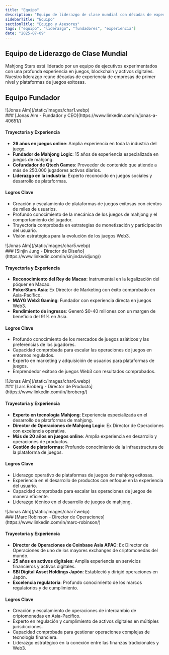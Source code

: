 ```yaml
---
title: "Equipo"
description: "Equipo de liderazgo de clase mundial con décadas de experiencia en juegos, blockchain y finanzas"
sidebarTitle: "Equipo"
sectionTitle: "Equipo y Asesores"
tags: ["equipo", "liderazgo", "fundadores", "experiencia"]
date: "2025-07-09"
---
```


## Equipo de Liderazgo de Clase Mundial

Mahjong Stars está liderado por un equipo de ejecutivos experimentados con una profunda experiencia en juegos, blockchain y activos digitales. Nuestro liderazgo reúne décadas de experiencia de empresas de primer nivel y plataformas de juegos exitosas.

## Equipo Fundador


<div className='flex gap-4 items-center'>
<div className='aspect-square size-11'>
![Jonas Alm](/static/images/char1.webp)
</div>
### [Jonas Alm - Fundador y CEO](https://www.linkedin.com/in/jonas-a-40651/)
</div>

#### Trayectoria y Experiencia
- **26 años en juegos online**: Amplia experiencia en toda la industria del juego.
- **Fundador de Mahjong Logic**: 15 años de experiencia especializada en juegos de mahjong.
- **Cofundador de Qtech Games**: Proveedor de contenido que atiende a más de 250.000 jugadores activos diarios.
- **Liderazgo en la industria**: Experto reconocido en juegos sociales y desarrollo de plataformas.

#### Logros Clave
- Creación y escalamiento de plataformas de juegos exitosas con cientos de miles de usuarios.
- Profundo conocimiento de la mecánica de los juegos de mahjong y el comportamiento del jugador.
- Trayectoria comprobada en estrategias de monetización y participación del usuario.
- Visión estratégica para la evolución de los juegos Web3.


<div className='flex gap-4 items-center'>
<div className='aspect-square size-11'>
![Jonas Alm](/static/images/char5.webp)
</div>
### [Sinjin Jung - Director de Diseño](https://www.linkedin.com/in/sinjindavidjung/)
</div>


#### Trayectoria y Experiencia
- **Reconocimiento del Rey de Macao**: Instrumental en la legalización del póquer en Macao.
- **PokerStars Asia**: Ex Director de Marketing con éxito comprobado en Asia-Pacífico.
- **MAYG Web3 Gaming**: Fundador con experiencia directa en juegos Web3.
- **Rendimiento de ingresos**: Generó $0-40 millones con un margen de beneficio del 91% en Asia.

#### Logros Clave
- Profundo conocimiento de los mercados de juegos asiáticos y las preferencias de los jugadores.
- Capacidad comprobada para escalar las operaciones de juegos en entornos regulados.
- Experto en marketing y adquisición de usuarios para plataformas de juegos.
- Emprendedor exitoso de juegos Web3 con resultados comprobados.

<div className='flex gap-4 items-center'>
<div className='aspect-square size-11'>
![Jonas Alm](/static/images/char6.webp)
</div>
### [Lars Broberg - Director de Producto](https://www.linkedin.com/in/lbroberg/)
</div>

#### Trayectoria y Experiencia
- **Experto en tecnología Mahjong**: Experiencia especializada en el desarrollo de plataformas de mahjong.
- **Director de Operaciones de Mahjong Logic**: Ex Director de Operaciones con excelencia operativa.
- **Más de 20 años en juegos online**: Amplia experiencia en desarrollo y operaciones de productos.
- **Gestión de plataformas**: Profundo conocimiento de la infraestructura de la plataforma de juegos.

#### Logros Clave
- Liderazgo operativo de plataformas de juegos de mahjong exitosas.
- Experiencia en el desarrollo de productos con enfoque en la experiencia del usuario.
- Capacidad comprobada para escalar las operaciones de juegos de manera eficiente.
- Liderazgo técnico en el desarrollo de juegos de mahjong.

<div className='flex gap-4 items-center'>
<div className='aspect-square size-11'>
![Jonas Alm](/static/images/char7.webp)
</div>
### [Marc Robinson - Director de Operaciones](https://www.linkedin.com/in/marc-robinson/)
</div>

#### Trayectoria y Experiencia
- **Director de Operaciones de Coinbase Asia APAC**: Ex Director de Operaciones de uno de los mayores exchanges de criptomonedas del mundo.
- **25 años en activos digitales**: Amplia experiencia en servicios financieros y activos digitales.
- **SBI Digital Asset Holdings Japón**: Estableció y dirigió operaciones en Japón.
- **Excelencia regulatoria**: Profundo conocimiento de los marcos regulatorios y de cumplimiento.

#### Logros Clave
- Creación y escalamiento de operaciones de intercambio de criptomonedas en Asia-Pacífico.
- Experto en regulación y cumplimiento de activos digitales en múltiples jurisdicciones.
- Capacidad comprobada para gestionar operaciones complejas de tecnología financiera.
- Liderazgo estratégico en la conexión entre las finanzas tradicionales y Web3.